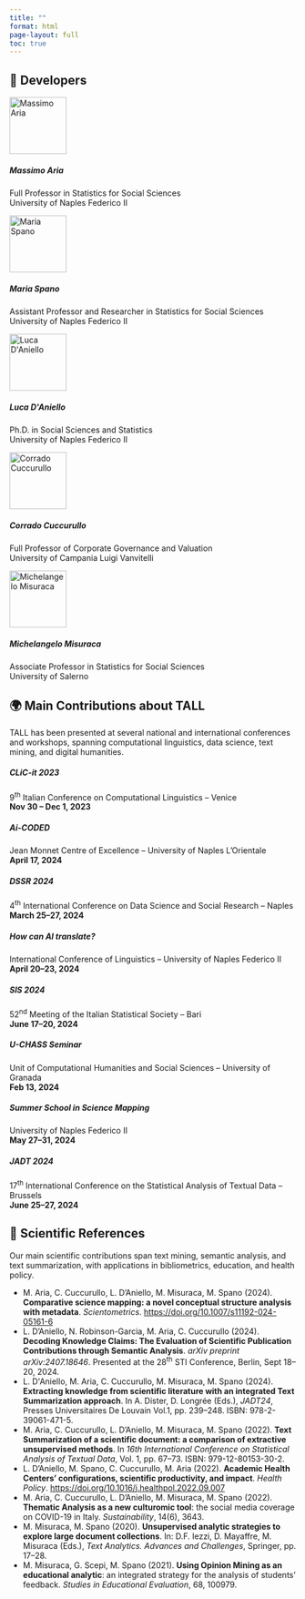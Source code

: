 ```yaml
---
title: ""
format: html
page-layout: full
toc: true
---
```


## 👥 Developers

```{=html}
<link rel="stylesheet" href="https://cdn.jsdelivr.net/npm/bootstrap-icons@1.10.5/font/bootstrap-icons.css">

<div class="container my-5">
  <div class="row row-cols-1 row-cols-md-2 g-4">

    <!-- Massimo Aria -->
    <div class="col">
      <div class="d-flex align-items-start shadow-sm p-3 rounded bg-white h-100 aos-item" data-aos="fade-up">
        <img src="images/team/massimo-aria.jpg" alt="Massimo Aria" class="rounded-circle me-3" style="width: 100px; height: 100px; object-fit: cover;">
        <div>
          <h5 class="fw-bold mb-1">Massimo Aria</h5>
          <p class="mb-1 small text-muted">Full Professor in Statistics for Social Sciences<br>University of Naples Federico II</p>
          <div class="mt-2 d-flex gap-3">
            <a href="mailto:massimo.aria@unina.it" title="Email" class="text-success"><i class="bi bi-envelope-fill"></i></a>
            <a href="https://massimoaria.com" title="Website" class="text-success"><i class="bi bi-globe2"></i></a>
            <a href="#" title="Google Scholar" class="text-success"><i class="bi bi-mortarboard-fill"></i></a>
            <a href="#" title="LinkedIn" class="text-success"><i class="bi bi-linkedin"></i></a>
            <a href="https://github.com/massimoaria" title="GitHub" class="text-success"><i class="bi bi-github"></i></a>
          </div>
        </div>
      </div>
    </div>

    <!-- Maria Spano -->
    <div class="col">
      <div class="d-flex align-items-start shadow-sm p-3 rounded bg-white h-100 aos-item" data-aos="fade-up" data-aos-delay="400">
        <img src="images/team/maria-spano.jpg" alt="Maria Spano" class="rounded-circle me-3" style="width: 100px; height: 100px; object-fit: cover;">
        <div>
          <h5 class="fw-bold mb-1">Maria Spano</h5>
          <p class="mb-1 small text-muted">Assistant Professor and Researcher in Statistics for Social Sciences<br>University of Naples Federico II</p>
          <div class="mt-2 d-flex gap-3">
            <a href="mailto:maria.spano@unina.it" title="Email" class="text-success"><i class="bi bi-envelope-fill"></i></a>
            <a href="#" title="Google Scholar" class="text-success"><i class="bi bi-mortarboard-fill"></i></a>
            <a href="#" title="LinkedIn" class="text-success"><i class="bi bi-linkedin"></i></a>
          </div>
        </div>
      </div>
    </div>

 <!-- Luca D'Aniello -->
<div class="col">
  <div class="d-flex align-items-start shadow-sm p-3 rounded bg-white h-100 aos-item" data-aos="fade-up" data-aos-delay="200">
    <img src="images/team/luca-daniello.jpg" alt="Luca D'Aniello" class="rounded-circle me-3" style="width: 100px; height: 100px; object-fit: cover;">
    <div>
      <h5 class="fw-bold mb-1">Luca D'Aniello</h5>
      <p class="mb-1 small text-muted">Ph.D. in Social Sciences and Statistics<br>University of Naples Federico II</p>
      <div class="mt-2 d-flex gap-3">
        <a href="mailto:luca.daniello@unina.it" title="Email" class="text-success"><i class="bi bi-envelope-fill"></i></a>
        <a href="https://scholar.google.com/citations?user=IXJxh0MAAAAJ&hl=it&oi=ao" target="_blank" rel="noopener" title="Google Scholar" class="text-success"><i class="bi bi-mortarboard-fill"></i></a>
        <a href="https://it.linkedin.com/in/luca-d-aniello-173941175" target="_blank" rel="noopener" title="LinkedIn" class="text-success"><i class="bi bi-linkedin"></i></a>
      </div>
    </div>
  </div>
</div>

<!-- Corrado Cuccurullo -->
<div class="col">
  <div class="d-flex align-items-start shadow-sm p-3 rounded bg-white h-100 aos-item" data-aos="fade-up" data-aos-delay="100">
    <img src="images/team/cuccurullo.png" alt="Corrado Cuccurullo" class="rounded-circle me-3" style="width: 100px; height: 100px; object-fit: cover;">
    <div>
      <h5 class="fw-bold mb-1">Corrado Cuccurullo</h5>
      <p class="mb-1 small text-muted">Full Professor of Corporate Governance and Valuation<br>University of Campania Luigi Vanvitelli</p>
      <div class="mt-2 d-flex gap-3">
        <a href="mailto:cuccurullocorrado@gmail.com" title="Email" class="text-success"><i class="bi bi-envelope-fill"></i></a>
        <a href="https://www.economia.unicampania.it/dipartimento/docenti?MATRICOLA=059204" target="_blank" rel="noopener" title="University Website" class="text-success"><i class="bi bi-globe2"></i></a>
        <a href="https://scholar.google.com/citations?user=mfW3fRwAAAAJ&hl=it&oi=ao" target="_blank" rel="noopener" title="Google Scholar" class="text-success"><i class="bi bi-mortarboard-fill"></i></a>
        <a href="https://www.linkedin.com/in/corrado-cuccurullo" target="_blank" rel="noopener" title="LinkedIn" class="text-success"><i class="bi bi-linkedin"></i></a>
      </div>
    </div>
  </div>
</div>

<!-- Michelangelo Misuraca -->
<div class="col">
  <div class="d-flex align-items-start shadow-sm p-3 rounded bg-white h-100 aos-item" data-aos="fade-up" data-aos-delay="300">
    <img src="images/team/michelangelo.jpg" alt="Michelangelo Misuraca" class="rounded-circle me-3" style="width: 100px; height: 100px; object-fit: cover;">
    <div>
      <h5 class="fw-bold mb-1">Michelangelo Misuraca</h5>
      <p class="mb-1 small text-muted">Associate Professor in Statistics for Social Sciences<br>University of Salerno</p>
      <div class="mt-2 d-flex gap-3">
        <a href="mailto:mmisuraca@unisa.it" title="Email" class="text-success"><i class="bi bi-envelope-fill"></i></a>
        <a href="https://scholar.google.com/citations?user=DS0YqZYAAAAJ&hl=it" target="_blank" rel="noopener" title="Google Scholar" class="text-success"><i class="bi bi-mortarboard-fill"></i></a>
        <a href="https://it.linkedin.com/in/mmisuraca" target="_blank" rel="noopener" title="LinkedIn" class="text-success"><i class="bi bi-linkedin"></i></a>
      </div>
    </div>
  </div>
</div>

```

## 🌍 Main Contributions about TALL
TALL has been presented at several national and international conferences and workshops, spanning computational linguistics, data science, text mining, and digital humanities.

```{=html}
<div class="container my-5">

  <div class="row g-4">

    <!-- Event list -->
    <div class="col-md-6 aos-item" data-aos="fade-up">
      <div class="p-4 shadow-sm bg-white rounded h-100">
        <h5 class="fw-bold">CLiC-it 2023</h5>
        <p class="small text-muted">9<sup>th</sup> Italian Conference on Computational Linguistics – Venice<br><strong>Nov 30 – Dec 1, 2023</strong></p>

        <h5 class="fw-bold mt-4">Ai-CODED</h5>
        <p class="small text-muted">Jean Monnet Centre of Excellence – University of Naples L’Orientale<br><strong>April 17, 2024</strong></p>

        <h5 class="fw-bold mt-4">DSSR 2024</h5>
        <p class="small text-muted">4<sup>th</sup> International Conference on Data Science and Social Research – Naples<br><strong>March 25–27, 2024</strong></p>

        <h5 class="fw-bold mt-4">How can AI translate?</h5>
        <p class="small text-muted">International Conference of Linguistics – University of Naples Federico II<br><strong>April 20–23, 2024</strong></p>

        <h5 class="fw-bold mt-4">SIS 2024</h5>
        <p class="small text-muted">52<sup>nd</sup> Meeting of the Italian Statistical Society – Bari<br><strong>June 17–20, 2024</strong></p>

        <h5 class="fw-bold mt-4">U-CHASS Seminar</h5>
        <p class="small text-muted">Unit of Computational Humanities and Social Sciences – University of Granada<br><strong>Feb 13, 2024</strong></p>

        <h5 class="fw-bold mt-4">Summer School in Science Mapping</h5>
        <p class="small text-muted">University of Naples Federico II<br><strong>May 27–31, 2024</strong></p>

        <h5 class="fw-bold mt-4">JADT 2024</h5>
        <p class="small text-muted">17<sup>th</sup> International Conference on the Statistical Analysis of Textual Data – Brussels<br><strong>June 25–27, 2024</strong></p>
      </div>
    </div>
    
```

## 📖 Scientific References
Our main scientific contributions span text mining, semantic analysis, and text summarization, with applications in bibliometrics, education, and health policy.

```{=html}
<div class="container my-5">

  <ul class="list-group list-group-flush">
    <li class="list-group-item">
      M. Aria, C. Cuccurullo, L. D’Aniello, M. Misuraca, M. Spano (2024). <strong>Comparative science mapping: a novel conceptual structure analysis with metadata</strong>. <em>Scientometrics</em>. <a href="https://doi.org/10.1007/s11192-024-05161-6" target="_blank" rel="noopener">https://doi.org/10.1007/s11192-024-05161-6</a>
    </li>

    <li class="list-group-item">
      L. D’Aniello, N. Robinson-Garcia, M. Aria, C. Cuccurullo (2024). <strong>Decoding Knowledge Claims: The Evaluation of Scientific Publication Contributions through Semantic Analysis</strong>. <em>arXiv preprint arXiv:2407.18646</em>. Presented at the 28<sup>th</sup> STI Conference, Berlin, Sept 18–20, 2024.
    </li>

    <li class="list-group-item">
      L. D'Aniello, M. Aria, C. Cuccurullo, M. Misuraca, M. Spano (2024). <strong>Extracting knowledge from scientific literature with an integrated Text Summarization approach</strong>. In A. Dister, D. Longrée (Eds.), <em>JADT24</em>, Presses Universitaires De Louvain Vol.1, pp. 239–248. ISBN: 978-2-39061-471-5.
    </li>

    <li class="list-group-item">
      M. Aria, C. Cuccurullo, L. D’Aniello, M. Misuraca, M. Spano (2022). <strong>Text Summarization of a scientific document: a comparison of extractive unsupervised methods</strong>. In <em>16th International Conference on Statistical Analysis of Textual Data</em>, Vol. 1, pp. 67–73. ISBN: 979-12-80153-30-2.
    </li>

    <li class="list-group-item">
      L. D’Aniello, M. Spano, C. Cuccurullo, M. Aria (2022). <strong>Academic Health Centers’ configurations, scientific productivity, and impact</strong>. <em>Health Policy</em>. <a href="https://doi.org/10.1016/j.healthpol.2022.09.007" target="_blank" rel="noopener">https://doi.org/10.1016/j.healthpol.2022.09.007</a>
    </li>

    <li class="list-group-item">
      M. Aria, C. Cuccurullo, L. D’Aniello, M. Misuraca, M. Spano (2022). <strong>Thematic Analysis as a new culturomic tool</strong>: the social media coverage on COVID-19 in Italy. <em>Sustainability</em>, 14(6), 3643.
    </li>

    <li class="list-group-item">
      M. Misuraca, M. Spano (2020). <strong>Unsupervised analytic strategies to explore large document collections</strong>. In: D.F. Iezzi, D. Mayaffre, M. Misuraca (Eds.), <em>Text Analytics. Advances and Challenges</em>, Springer, pp. 17–28.
    </li>

    <li class="list-group-item">
      M. Misuraca, G. Scepi, M. Spano (2021). <strong>Using Opinion Mining as an educational analytic</strong>: an integrated strategy for the analysis of students’ feedback. <em>Studies in Educational Evaluation</em>, 68, 100979.
    </li>
  </ul>
</div>

```